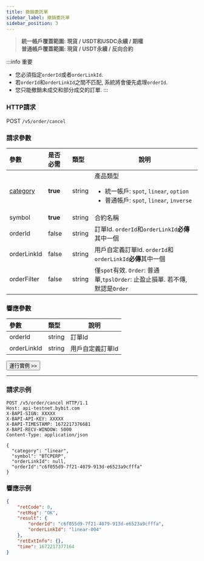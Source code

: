 ```yaml
---
title: 撤銷委託單
sidebar_label: 撤銷委託單
sidebar_position: 3
---
```

> **統一帳戶覆蓋範圍: 現貨 / USDT和USDC永續 / 期權**<br/>
> **普通帳戶覆蓋範圍: 現貨 / USDT永續 / 反向合約**

:::info 重要
- 您必須指定`orderId`或者`orderLinkId`.
- 若`orderId`和`orderLinkId`之間不匹配, 系統將會優先處理`orderId`.
- 您只能撤銷未成交和部分成交的訂單.
:::

### HTTP請求
POST `/v5/order/cancel`

### 請求參數
| 參數 | 是否必需 | 類型 | 說明|
|:----- |:-------|:-----|------ |
|[category](../enum#category) |**true** |string |產品類型 <ul><li>統一帳戶: `spot`, `linear`, `option`</li><li>普通帳戶: `spot`, `linear`, `inverse`</li></ul>|
|symbol |**true** |string |合約名稱|
|orderId |false |string |訂單Id. `orderId`和`orderLinkId`**必傳**其中一個 |
|orderLinkId |false |string |用戶自定義訂單Id. `orderId`和`orderLinkId`**必傳**其中一個 |
|orderFilter |false |string |僅`spot`有效. `Order`: 普通單,`tpslOrder`: 止盈止損單. 若不傳, 默認是`Order`|

### 響應參數
| 參數 | 類型 | 說明|
|:----- |:-----|----- |
|orderId |string |訂單Id |
|orderLinkId |string |用戶自定義訂單Id |

<a href="/api-explorer/v5/trade/cancel-order"><Button>運行實例 >></Button></a>

---

### 請求示例

```http
POST /v5/order/cancel HTTP/1.1
Host: api-testnet.bybit.com
X-BAPI-SIGN: XXXXX
X-BAPI-API-KEY: XXXXX
X-BAPI-TIMESTAMP: 1672217376681
X-BAPI-RECV-WINDOW: 5000
Content-Type: application/json

{
  "category": "linear",
  "symbol": "BTCPERP",
  "orderLinkId": null,
  "orderId":"c6f055d9-7f21-4079-913d-e6523a9cfffa"
}
```

### 響應示例

```json
{
    "retCode": 0,
    "retMsg": "OK",
    "result": {
        "orderId": "c6f055d9-7f21-4079-913d-e6523a9cfffa",
        "orderLinkId": "linear-004"
    },
    "retExtInfo": {},
    "time": 1672217377164
}
```